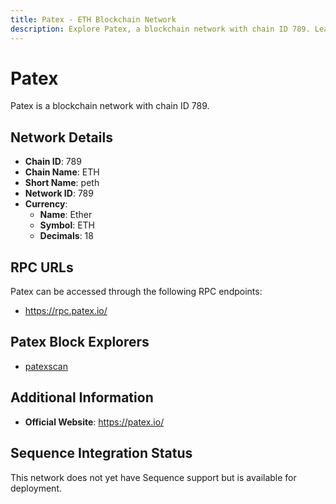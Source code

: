 ```yaml
--- 
title: Patex - ETH Blockchain Network
description: Explore Patex, a blockchain network with chain ID 789. Learn about its native currency, Ether, and how to interact with the network.
---
```


# Patex

Patex is a blockchain network with chain ID 789.

## Network Details

- **Chain ID**: 789
- **Chain Name**: ETH
- **Short Name**: peth
- **Network ID**: 789
- **Currency**: 
  - **Name**: Ether
  - **Symbol**: ETH
  - **Decimals**: 18

## RPC URLs

Patex can be accessed through the following RPC endpoints:

- https://rpc.patex.io/

## Patex Block Explorers

- [patexscan](https://patexscan.io)

## Additional Information

- **Official Website**: https://patex.io/

## Sequence Integration Status

This network does not yet have Sequence support but is available for deployment.
